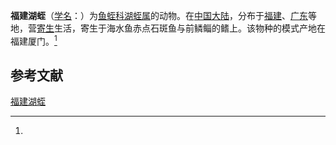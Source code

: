{{Speciesbox
| name = 福建湖蛭
| status = 
| status_system = 
| image = 
| genus = Limnotrachelobdella
| species = fujianensis
| authority = (Yang, 1987)<ref name='id10282'>{{cite web| url =http://www.bioinfo.cn/db05/BjdwSpecies.php?action=view&id=10282| title =福建湖蛭| work =《中国动物物种编目数据库》| publisher =中国科学院微生物研究所| author =中国科学院动物研究所| accessdate =2009-04-16| deadurl =yes| archiveurl =https://web.archive.org/web/20160305041310/http://www.bioinfo.cn/db05/BjdwSpecies.php?action=view&id=10282| archivedate =2016-03-05}}</ref>
}}

'''福建湖蛭'''（[[学名|学名]]：{{lang|la|''Limnotrachelobdella fujianensis''}}）为[[鱼蛭科|鱼蛭科]][[湖蛭属|湖蛭属]]的动物。在[[中国大陆|中国大陆]]，分布于[[福建|福建]]、[[广东|广东]]等地，营[[寄生|寄生]]生活，寄生于海水鱼赤点石斑鱼与前鳞鲻的鳍上。该物种的模式产地在福建厦门。<ref name='id10282'/>

== 参考文献 ==
{{reflist}}

{{Wikispecies|Limnotrachelobdella fujianensis}}

[[Category:湖蛭属|福建湖蛭]]


{{环节动物小作品}}
